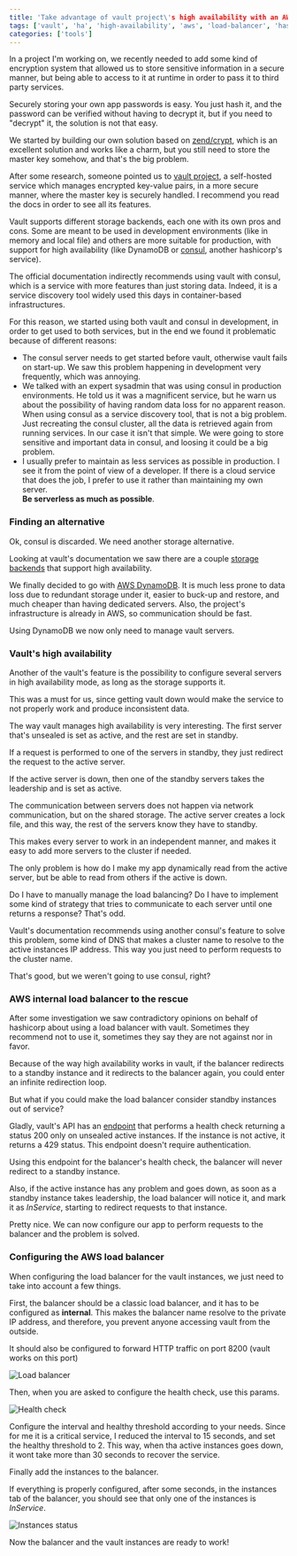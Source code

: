 ```yaml
---
title: 'Take advantage of vault project\'s high availability with an AWS internal load balancer'
tags: ['vault', 'ha', 'high-availability', 'aws', 'load-balancer', 'hashicorp', 'encryption', 'security']
categories: ['tools']
---
```


In a project I'm working on, we recently needed to add some kind of encryption system that allowed us to store sensitive information in a secure manner, but being able to access to it at runtime in order to pass it to third party services.

Securely storing your own app passwords is easy. You just hash it, and the password can be verified without having to decrypt it, but if you need to "decrypt" it, the solution is not that easy.

We started by building our own solution based on [zend/crypt](https://docs.zendframework.com/zend-crypt/), which is an excellent solution and works like a charm, but you still need to store the master key somehow, and that's the big problem.

After some research, someone pointed us to [vault project](https://www.vaultproject.io/), a self-hosted service which manages encrypted key-value pairs, in a more secure manner, where the master key is securely handled. I recommend you read the docs in order to see all its features.

Vault supports different storage backends, each one with its own pros and cons. Some are meant to be used in development environments (like in memory and local file) and others are more suitable for production, with support for high availability (like DynamoDB or [consul](https://www.consul.io/), another hashicorp's service).

The official documentation indirectly recommends using vault with consul, which is a service with more features than just storing data. Indeed, it is a service discovery tool widely used this days in container-based infrastructures.

For this reason, we started using both vault and consul in development, in order to get used to both services, but in the end we found it problematic because of different reasons:

* The consul server needs to get started before vault, otherwise vault fails on start-up. We saw this problem happening in development very frequently, which was annoying.
* We talked with an expert sysadmin that was using consul in production environments. He told us it was a magnificent service, but he warn us about the possibility of having random data loss for no apparent reason.<br />
When using consul as a service discovery tool, that is not a big problem. Just recreating the consul cluster, all the data is retrieved again from running services. In our case it isn't that simple. We were going to store sensitive and important data in consul, and loosing it could be a big problem.
* I usually prefer to maintain as less services as possible in production. I see it from the point of view of a developer. If there is a cloud service that does the job, I prefer to use it rather than maintaining my own server.<br />
**Be serverless as much as possible**.

### Finding an alternative

Ok, consul is discarded. We need another storage alternative.

Looking at vault's documentation we saw there are a couple [storage backends](https://www.vaultproject.io/docs/configuration/storage/dynamodb.html) that support high availability.

We finally decided to go with [AWS DynamoDB](https://aws.amazon.com/dynamodb/). It is much less prone to data loss due to redundant storage under it, easier to buck-up and restore, and much cheaper than having dedicated servers. Also, the project's infrastructure is already in AWS, so communication should be fast.

Using DynamoDB we now only need to manage vault servers.

### Vault's high availability

Another of the vault's feature is the possibility to configure several servers in high availability mode, as long as the storage supports it.

This was a must for us, since getting vault down would make the service to not properly work and produce inconsistent data.

The way vault manages high availability is very interesting. The first server that's unsealed is set as active, and the rest are set in standby.

If a request is performed to one of the servers in standby, they just redirect the request to the active server.

If the active server is down, then one of the standby servers takes the leadership and is set as active.

The communication between servers does not happen via network communication, but on the shared storage. The active server creates a lock file, and this way, the rest of the servers know they have to standby.

This makes every server to work in an independent manner, and makes it easy to add more servers to the cluster if needed.

The only problem is how do I make my app dynamically read from the active server, but be able to read from others if the active is down.

Do I have to manually manage the load balancing? Do I have to implement some kind of strategy that tries to communicate to each server until one returns a response? That's odd.

Vault's documentation recommends using another consul's feature to solve this problem, some kind of DNS that makes a cluster name to resolve to the active instances IP address. This way you just need to perform requests to the cluster name.

That's good, but we weren't going to use consul, right?

### AWS internal load balancer to the rescue

After some investigation we saw contradictory opinions on behalf of hashicorp about using a load balancer with vault. Sometimes they recommend not to use it, sometimes they say they are not against nor in favor. 

Because of the way high availability works in vault, if the balancer redirects to a standby instance and it redirects to the balancer again, you could enter an infinite redirection loop.

But what if you could make the load balancer consider standby instances out of service?

Gladly, vault's API has an [endpoint](https://www.vaultproject.io/api/system/health.html) that performs a health check returning a status 200 only on unsealed active instances. If the instance is not active, it returns a 429 status. This endpoint doesn't require authentication.

Using this endpoint for the balancer's health check, the balancer will never redirect to a standby instance.

Also, if the active instance has any problem and goes down, as soon as a standby instance takes leadership, the load balancer will notice it, and mark it as *InService*, starting to redirect requests to that instance.

Pretty nice. We can now configure our app to perform requests to the balancer and the problem is solved.

### Configuring the AWS load balancer

When configuring the load balancer for the vault instances, we just need to take into account a few things.

First, the balancer should be a classic load balancer, and it has to be configured as **internal**. This makes the balancer name resolve to the private IP address, and therefore, you prevent anyone accessing vault from the outside.

It should also be configured to forward HTTP traffic on port 8200 (vault works on this port)

![Load balancer]({{site.url}}/assets/img/vault-with-load-balancer/balancer-first-step.png)

Then, when you are asked to configure the health check, use this params.

![Health check]({{site.url}}/assets/img/vault-with-load-balancer/health-check.png)

Configure the interval and healthy threshold according to your needs. Since for me it is a critical service, I reduced the interval to 15 seconds, and set the healthy threshold to 2. This way, when tha active instances goes down, it wont take more than 30 seconds to recover the service.

Finally add the instances to the balancer.

If everything is properly configured, after some seconds, in the instances tab of the balancer, you should see that only one of the instances is *InService*.

![Instances status]({{site.url}}/assets/img/vault-with-load-balancer/instances-status.png)

Now the balancer and the vault instances are ready to work!

